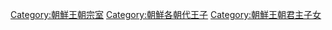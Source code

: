 [[Category:朝鮮王朝宗室|Category:朝鮮王朝宗室]]
[[Category:朝鮮各朝代王子|Category:朝鮮各朝代王子]]
[[Category:朝鮮王朝君主子女|Category:朝鮮王朝君主子女]]